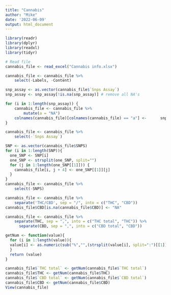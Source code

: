 ```yaml
---
title: "Cannabis"
author: "Mike"
date: '2022-06-09'
output: html_document
---
```


```r
library(readr)
library(dplyr)
library(readxl)
library(tidyr)

```

```r
# Read file
cannabis_file <- read_excel("Cannabis info.xlsx")
```

```r
cannabis_file <- cannabis_file %>%
    select(-Labels, -Content)
```

```r
snp_assay <- as.vector(cannabis_file$`Snps Assay`)
snp_assay <- snp_assay[!is.na(snp_assay)] # remove all NA's
```


```r
for (i in 1:length(snp_assay)) {
    cannabis_file <- cannabis_file %>%
        mutate(a = "NA")
    colnames(cannabis_file)[colnames(cannabis_file) == "a"] <-      snp_assay[i]
}
```

```r
cannabis_file <- cannabis_file %>%
    select(-`Snps Assay`)
```

```r
SNP <- as.vector(cannabis_file$SNPS)
for (i in 1:length(SNP)){
  one_SNP <- SNP[i]
  one_SNP <- strsplit(one_SNP, split="")
  for (j in 1:length(one_SNP[[1]])) {
    cannabis_file[i, j + 4] <- one_SNP[[1]][j]
  }
}
cannabis_file <- cannabis_file %>%
    select(-SNPS)
```

```r
cannabis_file <- cannabis_file %>%
    separate('THC/CBD', sep = "/", into = c("THC", "CBD"))
cannabis_file$CBD[is.na(cannabis_file$CBD)] <- "NA"
```

```r
cannabis_file <- cannabis_file %>%
    separate(THC, sep = ",", into = c("THC total", "THC")) %>%
      separate(CBD, sep = ",", into = c("CBD total", "CBD"))
```

```r
getNum <- function(value){
  for (i in 1:length(value)){
  value[i] <- as.numeric(sub("%","",(strsplit(value[i], split=":")[[1]][2])))/100
  }
  return (value)
}

cannabis_file$`THC total` <- getNum(cannabis_file$`THC total`)
cannabis_file$THC <- getNum(cannabis_file$THC)
cannabis_file$`CBD total` <- getNum(cannabis_file$`CBD total`)
cannabis_file$CBD <- getNum(cannabis_file$CBD)
View(cannabis_file)
```
